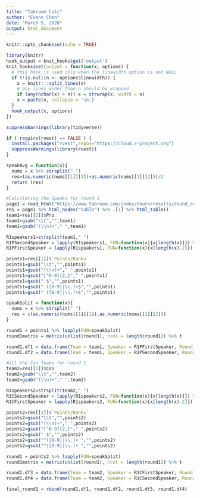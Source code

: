 ```yaml
---
title: "Tabroom Calc"
author: "Evans Chen"
date: "March 5, 2020"
output: html_document
---
```


```r
knitr::opts_chunk$set(echo = TRUE)
```

```r
library(knitr)
hook_output = knit_hooks$get('output')
knit_hooks$set(output = function(x, options) {
  # this hook is used only when the linewidth option is not NULL
  if (!is.null(n <- options$linewidth)) {
    x = knitr:::split_lines(x)
    # any lines wider than n should be wrapped
    if (any(nchar(x) > n)) x = strwrap(x, width = n)
    x = paste(x, collapse = '\n')
  }
  hook_output(x, options)
})
```

```r
suppressWarnings(library(tidyverse))

if ( require(rvest) == FALSE ) {
  install.packages("rvest",repos="https://cloud.r-project.org")
  suppressWarnings(library(rvest))
}
```

```r
speakAvg = function(x){
  nums = x %>% strsplit(" ")
  res=(as.numeric(nums[[1]][1])+as.numeric(nums[[1]][2]))/2
  return (res)
}
```

```r
#Calculating the Speaks for round 1
page1 = read_html("https://www.tabroom.com/index/tourn/results/round_results.mhtml?tourn_id=13670&round_id=455260")
res = page1 %>% html_nodes("table") %>% .[1] %>% html_table()
team1=res[[1]]$Pro
team1=gsub("\\t","",team1)
team1=gsub("(\\n)+"," ",team1)

R1speakers1=strsplit(team1," ")
R1PSecondSpeaker = lapply(R1speakers1, FUN=function(x){x[length(x)]}) %>% unlist
R1PFirstSpeaker = lapply(R1speakers1, FUN=function(x){x[length(x)-2]}) %>% unlist

points1=res[[1]]$`Points/Ranks`
points1=gsub("\\t","",points1)
points1=gsub("(\\n)+"," ",points1)
points1=gsub("[^0-9]{2,}"," ",points1)
points1=gsub(" $","",points1)
points1=gsub(" ([0-9]|\\.)+$","",points1)
points1=gsub(" ([0-9]|\\.)+$","",points1)

speakSplit = function(x){
  nums = x %>% strsplit(" ")
  res = c(as.numeric(nums[[1]][1]),as.numeric(nums[[1]][2]))
}

round1 = points1 %>% lapply(FUN=speakSplit)
round1matrix = matrix(unlist(round1), ncol = length(round1)) %>% t

round1.df1 = data.frame(Team = team1, Speaker = R1PFirstSpeaker, Round_1_Points = round1matrix[,1])
round1.df2 = data.frame(Team = team1, Speaker = R1PSecondSpeaker, Round_1_Points = round1matrix[,2])

#all the Con Teams for round 1
team2=res[[1]]$Con
team2=gsub("\\t","",team2)
team2=gsub("(\\n)+"," ",team2)

R1speakers2=strsplit(team2," ")
R1CSecondSpeaker = lapply(R1speakers2, FUN=function(x){x[length(x)]}) %>% unlist
R1CFirstSpeaker = lapply(R1speakers2, FUN=function(x){x[length(x)-2]}) %>% unlist

points2=res[[1]]$`Points/Ranks`
points2=gsub("\\t","",points2)
points2=gsub("(\\n)+"," ",points2)
points2=gsub("[^0-9]{2,}"," ",points2)
points2=gsub(" $","",points2)
points2=gsub("^([0-9]|\\.)+ ","",points2)
points2=gsub("^([0-9]|\\.)+ ","",points2)

round1 = points2 %>% lapply(FUN=speakSplit)
round1matrix = matrix(unlist(round1), ncol = length(round1)) %>% t

round1.df3 = data.frame(Team = team2, Speaker = R1CFirstSpeaker, Round_1_Points = round1matrix[,1])
round1.df4 = data.frame(Team = team2, Speaker = R1CSecondSpeaker, Round_1_Points = round1matrix[,2])

final_round1 = rbind(round1.df1, round1.df2, round1.df3, round1.df4)
```


